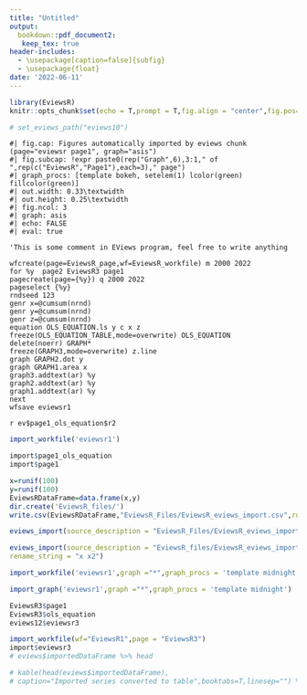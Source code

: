 ```yaml
---
title: "Untitled"
output: 
  bookdown::pdf_document2:
   keep_tex: true
header-includes:
  - \usepackage[caption=false]{subfig}
  - \usepackage{float}
date: '2022-06-11'
---
```


```r
library(EviewsR)
knitr::opts_chunk$set(echo = T,prompt = T,fig.align = "center",fig.pos="h",eval = F)

# set_eviews_path("eviews10")
```


```eviews
#| fig.cap: Figures automatically imported by eviews chunk (page="eviewsr page1", graph="asis")
#| fig.subcap: !expr paste0(rep("Graph",6),3:1," of ",rep(c("EviewsR","Page1"),each=3)," page")
#| graph_procs: [template bokeh, setelem(1) lcolor(green) fillcolor(green)]
#| out.width: 0.33\textwidth
#| out.height: 0.25\textwidth
#| fig.ncol: 3
#| graph: asis
#| echo: FALSE
#| eval: true

'This is some comment in EViews program, feel free to write anything

wfcreate(page=EviewsR_page,wf=EviewsR_workfile) m 2000 2022
for %y  page2 EviewsR3 page1 
pagecreate(page={%y}) q 2000 2022
pageselect {%y}
rndseed 123
genr x=@cumsum(nrnd)
genr y=@cumsum(nrnd)
genr z=@cumsum(nrnd)
equation OLS_EQUATION.ls y c x z
freeze(OLS_EQUATION_TABLE,mode=overwrite) OLS_EQUATION
delete(noerr) GRAPH*
freeze(GRAPH3,mode=overwrite) z.line
graph GRAPH2.dot y
graph GRAPH1.area x
graph3.addtext(ar) %y
graph2.addtext(ar) %y
graph1.addtext(ar) %y
next
wfsave eviewsr1
```

`r ev$page1_ols_equation$r2`

```r
import_workfile('eviewsr1')

import$page1_ols_equation
import$page1

```

```r
x=runif(100)
y=runif(100)
EviewsRDataFrame=data.frame(x,y)
dir.create('EviewsR_files/')
write.csv(EviewsRDataFrame,"EviewsR_Files/EviewsR_eviews_import.csv",row.names = FALSE)
```


```r
eviews_import(source_description = "EviewsR_Files/EviewsR_eviews_import.csv",frequency = "m",start_date = "1990",save_path ='EviewsR_Files' )
```


```r

eviews_import(source_description = "EviewsR_files/EviewsR_eviews_import.csv",smpl_string = "1990m10 1992m11",
rename_string = "x x2")

```


```r
import_workfile('eviewsr1',graph ="*",graph_procs = 'template midnight')

```



```r
import_graph('eviewsr1',graph ="*",graph_procs = 'template midnight')

```

```r
EviewsR3$page1
EviewsR3$ols_equation
eviews12$eviewsr3

```



```r

import_workfile(wf="EviewsR1",page = "EviewsR3")
import$eviewsr3
# eviews$importedDataFrame %>% head

# kable(head(eviews$importedDataFrame),
# caption="Imported series converted to table",booktabs=T,linesep="") %>%  kable_styling(latex_options = "HOLD_position")

```
